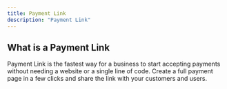 ```yaml
---
title: Payment Link
description: "Payment Link"
---
```


## What is a Payment Link

Payment Link is the fastest way for a business to start accepting payments without needing a website or a single line of code.
Create a full payment page in a few clicks and share the link with your customers and users.


